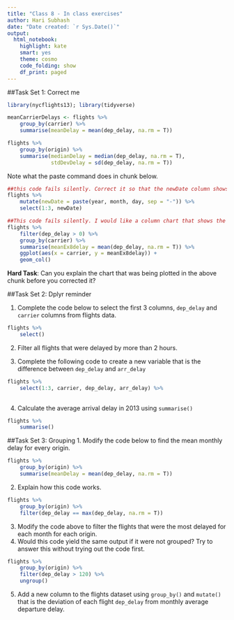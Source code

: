 ```yaml
---
title: "Class 8 - In class exercises"
author: Hari Subhash
date: "Date created: `r Sys.Date()`"
output:
  html_notebook:
    highlight: kate
    smart: yes
    theme: cosmo
    code_folding: show
    df_print: paged
---
```


##Task Set 1: Correct me

```r
library(nycflights13); library(tidyverse)

meanCarrierDelays <- flights %>% 
    group_by(carrier) %>% 
    summarise(meanDelay = mean(dep_delay, na.rm = T)) 

```

```r
flights %>% 
    group_by(origin) %>% 
    summarise(medianDelay = median(dep_delay, na.rm = T), 
              stdDevDelay = sd(dep_delay, na.rm = T))
```

Note what the paste command does in chunk below.
```r
##this code fails silently. Correct it so that the newDate column shows the actual date
flights %>% 
    mutate(newDate = paste(year, month, day, sep = "-")) %>% 
    select(1:3, newDate)
```

```r
##This code fails silently. I would like a column chart that shows the average departure delay for each carrier, this chart is showing me something else entirely.
flights %>% 
    filter(dep_delay > 0) %>% 
    group_by(carrier) %>% 
    summarise(meanEx8delay = mean(dep_delay, na.rm = T)) %>% 
    ggplot(aes(x = carrier, y = meanEx8delay)) +
    geom_col()
```

**Hard Task**: Can you explain the chart that was being plotted in the above chunk before you corrected it?

##Task Set 2: Dplyr reminder


1. Complete the code below to select the first 3 columns, `dep_delay` and `carrier` columns from flights data.
```r
flights %>% 
    select()
```


2. Filter all flights that were delayed by more than 2 hours.

3. Complete the following code to create a new variable that is the difference between `dep_delay` and `arr_delay`

```r
flights %>% 
    select(1:3, carrier, dep_delay, arr_delay) %>% 
    
```


4. Calculate the average arrival delay in 2013 using `summarise()`
```r
flights %>% 
    summarise()
```


##Task Set 3: Grouping
1. Modify the code below to find the mean monthly delay for every origin.
```r
flights %>% 
    group_by(origin) %>% 
    summarise(meanDelay = mean(dep_delay, na.rm = T))
```

2. Explain how this code works.
```r
flights %>% 
    group_by(origin) %>% 
    filter(dep_delay == max(dep_delay, na.rm = T))
```

3. Modify the code above to filter the flights that were the most delayed for each month for each origin.
4. Would this code yield the same output if it were not grouped? Try to answer this without trying out the code first.
```r
flights %>% 
    group_by(origin) %>% 
    filter(dep_delay > 120) %>% 
    ungroup()
```

5. Add a new column to the flights dataset using `group_by()` and `mutate()` that is the deviation of each flight `dep_delay` from monthly average departure delay.



